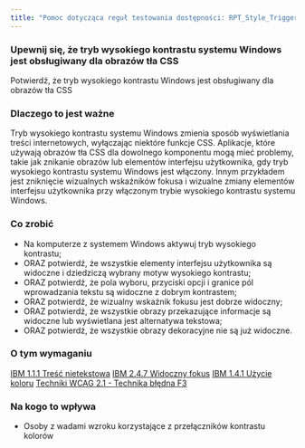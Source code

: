 ```yaml
---
title: "Pomoc dotycząca reguł testowania dostępności: RPT_Style_Trigger2"
---
```


<div className="toolHelp">
<Row>
<Column colLg={16} colMd={8} colSm={4} className="toolHead">

### Upewnij się, że tryb wysokiego kontrastu systemu Windows jest obsługiwany dla obrazów tła CSS

<div id="locLevel"></div>

Potwierdź, że tryb wysokiego kontrastu Windows jest obsługiwany dla obrazów tła CSS

</Column>
</Row>
<Row>
<Column colLg={11} colMd={5} colSm={4} className="toolMain">

### Dlaczego to jest ważne

Tryb wysokiego kontrastu systemu Windows zmienia sposób wyświetlania treści internetowych, wyłączając niektóre funkcje CSS. Aplikacje, które używają obrazów tła CSS dla dowolnego komponentu mogą mieć problemy, takie jak znikanie obrazów lub elementów interfejsu użytkownika, gdy tryb wysokiego kontrastu systemu Windows jest włączony. Innym przykładem jest zniknięcie wizualnych wskaźników fokusa i wizualne zmiany elementów interfejsu użytkownika przy włączonym trybie wysokiego kontrastu systemu Windows.


<div id="locSnippet"></div>

### Co zrobić

 * Na komputerze z systemem Windows aktywuj tryb wysokiego kontrastu;
 * ORAZ potwierdź, że wszystkie elementy interfejsu użytkownika są widoczne i dziedziczą wybrany motyw wysokiego kontrastu;
 * ORAZ potwierdź, że pola wyboru, przyciski opcji i granice pól wprowadzania tekstu są widoczne z dobrym kontrastem;
 * ORAZ potwierdź, że wizualny wskaźnik fokusu jest dobrze widoczny;
 * ORAZ potwierdź, że wszystkie obrazy przekazujące informacje są widoczne lub wyświetlana jest alternatywa tekstowa;
 * ORAZ potwierdź, że wszystkie obrazy dekoracyjne nie są już widoczne.


</Column>
<Column colLg={5} colMd={3} colSm={4} className="toolLeft">

### O tym wymaganiu

[IBM 1.1.1 Treść nietekstowa](https://www.ibm.com/able/guidelines/ci162/non_text_content.html)
[IBM 2.4.7 Widoczny fokus](https://www.ibm.com/able/guidelines/ci162/focus_visible.html)
[IBM 1.4.1 Użycie koloru](https://www.ibm.com/able/guidelines/ci162/color.html)
[Techniki WCAG 2.1 - Technika błędna F3](https://www.w3.org/WAI/WCAG21/Techniques/failures/F3)

### Na kogo to wpływa

 * Osoby z wadami wzroku korzystające z przełączników kontrastu kolorów

</Column>
</Row>
</div>

